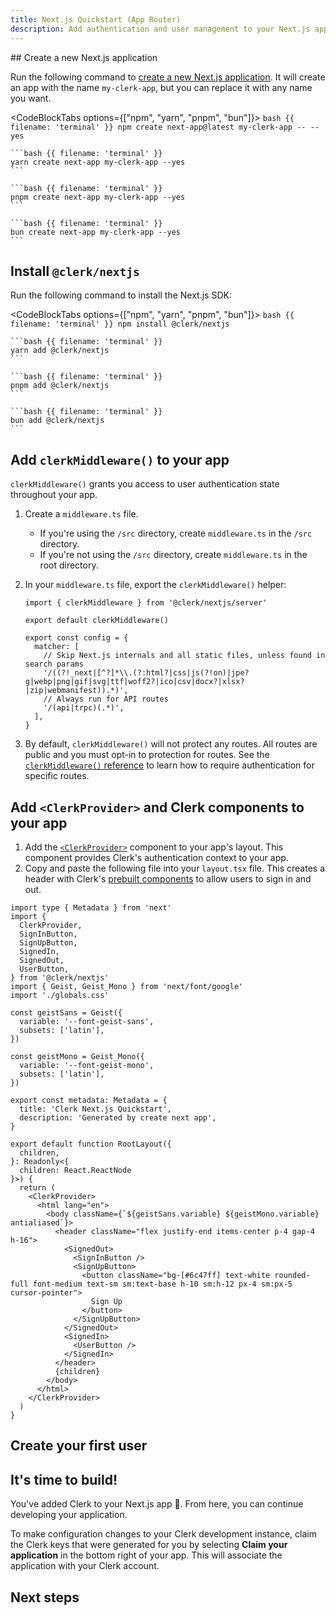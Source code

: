 ```yaml
---
title: Next.js Quickstart (App Router)
description: Add authentication and user management to your Next.js app.
---
```


<LLMPrompt displayText="Use this pre-built prompt to get started faster." src="prompts/nextjs-quickstart.md" />

<Steps>
  ## Create a new Next.js application

  Run the following command to [create a new Next.js application](https://nextjs.org/docs/getting-started/installation). It will create an app with the name `my-clerk-app`, but you can replace it with any name you want.

  <CodeBlockTabs options={["npm", "yarn", "pnpm", "bun"]}>
    ```bash {{ filename: 'terminal' }}
    npm create next-app@latest my-clerk-app -- --yes
    ```

    ```bash {{ filename: 'terminal' }}
    yarn create next-app my-clerk-app --yes
    ```

    ```bash {{ filename: 'terminal' }}
    pnpm create next-app my-clerk-app --yes
    ```

    ```bash {{ filename: 'terminal' }}
    bun create next-app my-clerk-app --yes
    ```
  </CodeBlockTabs>

  ## Install `@clerk/nextjs`

  Run the following command to install the Next.js SDK:

  <CodeBlockTabs options={["npm", "yarn", "pnpm", "bun"]}>
    ```bash {{ filename: 'terminal' }}
    npm install @clerk/nextjs
    ```

    ```bash {{ filename: 'terminal' }}
    yarn add @clerk/nextjs
    ```

    ```bash {{ filename: 'terminal' }}
    pnpm add @clerk/nextjs
    ```

    ```bash {{ filename: 'terminal' }}
    bun add @clerk/nextjs
    ```
  </CodeBlockTabs>

  ## Add `clerkMiddleware()` to your app

  `clerkMiddleware()` grants you access to user authentication state throughout your app.

  1. Create a `middleware.ts` file.
     - If you're using the `/src` directory, create `middleware.ts` in the `/src` directory.
     - If you're not using the `/src` directory, create `middleware.ts` in the root directory.
  1. In your `middleware.ts` file, export the `clerkMiddleware()` helper:

     ```tsx {{ filename: 'middleware.ts' }}
     import { clerkMiddleware } from '@clerk/nextjs/server'

     export default clerkMiddleware()

     export const config = {
       matcher: [
         // Skip Next.js internals and all static files, unless found in search params
         '/((?!_next|[^?]*\\.(?:html?|css|js(?!on)|jpe?g|webp|png|gif|svg|ttf|woff2?|ico|csv|docx?|xlsx?|zip|webmanifest)).*)',
         // Always run for API routes
         '/(api|trpc)(.*)',
       ],
     }
     ```
  1. By default, `clerkMiddleware()` will not protect any routes. All routes are public and you must opt-in to protection for routes. See the [`clerkMiddleware()` reference](/docs/references/nextjs/clerk-middleware) to learn how to require authentication for specific routes.

  ## Add `<ClerkProvider>` and Clerk components to your app

  1. Add the [`<ClerkProvider>`](/docs/reference/components/clerk-provider) component to your app's layout. This component provides Clerk's authentication context to your app.
  1. Copy and paste the following file into your `layout.tsx` file. This creates a header with Clerk's [prebuilt components](/docs/reference/components/overview) to allow users to sign in and out.

  ```tsx {{ filename: 'app/layout.tsx', mark: [[2, 9], 34, [37, 45], 49] }}
  import type { Metadata } from 'next'
  import {
    ClerkProvider,
    SignInButton,
    SignUpButton,
    SignedIn,
    SignedOut,
    UserButton,
  } from '@clerk/nextjs'
  import { Geist, Geist_Mono } from 'next/font/google'
  import './globals.css'

  const geistSans = Geist({
    variable: '--font-geist-sans',
    subsets: ['latin'],
  })

  const geistMono = Geist_Mono({
    variable: '--font-geist-mono',
    subsets: ['latin'],
  })

  export const metadata: Metadata = {
    title: 'Clerk Next.js Quickstart',
    description: 'Generated by create next app',
  }

  export default function RootLayout({
    children,
  }: Readonly<{
    children: React.ReactNode
  }>) {
    return (
      <ClerkProvider>
        <html lang="en">
          <body className={`${geistSans.variable} ${geistMono.variable} antialiased`}>
            <header className="flex justify-end items-center p-4 gap-4 h-16">
              <SignedOut>
                <SignInButton />
                <SignUpButton>
                  <button className="bg-[#6c47ff] text-white rounded-full font-medium text-sm sm:text-base h-10 sm:h-12 px-4 sm:px-5 cursor-pointer">
                    Sign Up
                  </button>
                </SignUpButton>
              </SignedOut>
              <SignedIn>
                <UserButton />
              </SignedIn>
            </header>
            {children}
          </body>
        </html>
      </ClerkProvider>
    )
  }
  ```

  ## Create your first user

  <Include src="_partials/nextjs/create-first-user" />

  ## It's time to build!

  You've added Clerk to your Next.js app 🎉. From here, you can continue developing your application.

  To make configuration changes to your Clerk development instance, claim the Clerk keys that were generated for you by selecting **Claim your application** in the bottom right of your app. This will associate the application with your Clerk account.
</Steps>

## Next steps

<Include src="_partials/nextjs/next-steps" />
